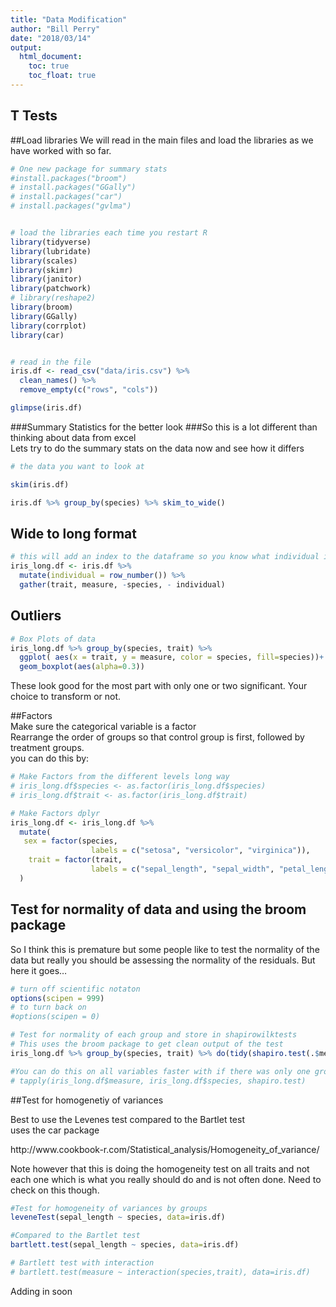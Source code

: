 ```yaml
---
title: "Data Modification"
author: "Bill Perry"
date: "2018/03/14"
output:
  html_document:
    toc: true
    toc_float: true
---
```

## T Tests

##Load libraries
We will read in the main files and load the libraries as we have worked with so far.   

```r
# One new package for summary stats
#install.packages("broom")
# install.packages("GGally")
# install.packages("car")
# install.packages("gvlma")


# load the libraries each time you restart R
library(tidyverse)
library(lubridate)
library(scales)
library(skimr)
library(janitor)
library(patchwork)
# library(reshape2)
library(broom)
library(GGally)
library(corrplot)
library(car)


# read in the file
iris.df <- read_csv("data/iris.csv") %>%
  clean_names() %>%
  remove_empty(c("rows", "cols")) 

glimpse(iris.df)
```


###Summary Statistics for the better look
###So this is a lot different than thinking about data from excel    
Lets try to do the summary stats on the data now and see how it differs
```r
# the data you want to look at

skim(iris.df)

```
   
```r
iris.df %>% group_by(species) %>% skim_to_wide()
```

## Wide to long format
```r
# this will add an index to the dataframe so you know what individual is which
iris_long.df <- iris.df %>% 
  mutate(individual = row_number()) %>% 
  gather(trait, measure, -species, - individual)

```


## Outliers
```r
# Box Plots of data
iris_long.df %>% group_by(species, trait) %>% 
  ggplot( aes(x = trait, y = measure, color = species, fill=species))+
  geom_boxplot(aes(alpha=0.3)) 
```


These look good for the most part with only one or two significant. Your choice to transform or not.       

##Factors     
Make sure the categorical variable is a factor    
Rearrange the order of groups so that control group is first, followed by treatment groups.     
you can do this by:
```r
# Make Factors from the different levels long way
# iris_long.df$species <- as.factor(iris_long.df$species)  
# iris_long.df$trait <- as.factor(iris_long.df$trait) 

# Make Factors dplyr
iris_long.df <- iris_long.df %>%
  mutate(
   sex = factor(species, 
                  labels = c("setosa", "versicolor", "virginica")),
    trait = factor(trait, 
                  labels = c("sepal_length", "sepal_width", "petal_length", "petal_width"))
  )
```

## Test for normality of data and using the broom package     
So I think this is premature but some people like to test the normality of the data but really you should be assessing the normality of the residuals. But here it goes...

```r
# turn off scientific notaton
options(scipen = 999)
# to turn back on 
#options(scipen = 0)

# Test for normality of each group and store in shapirowilktests
# This uses the broom package to get clean output of the test 
iris_long.df %>% group_by(species, trait) %>% do(tidy(shapiro.test(.$measure)))

#You can do this on all variables faster with if there was only one grouping
# tapply(iris_long.df$measure, iris_long.df$species, shapiro.test)
```  

##Test for homogenetiy of variances       

Best to use the Levenes test compared to the Bartlet test    
uses the car package      

http://www.cookbook-r.com/Statistical_analysis/Homogeneity_of_variance/   

Note however that this is doing the homogeneity test on all traits and not each one which is what you really should do and is not often done. Need to check on this though.

```r
#Test for homogeneity of variances by groups
leveneTest(sepal_length ~ species, data=iris.df)

#Compared to the Bartlet test
bartlett.test(sepal_length ~ species, data=iris.df)

# Bartlett test with interaction
# bartlett.test(measure ~ interaction(species,trait), data=iris.df)
```


Adding in soon


















<!-- Global Site Tag (gtag.js) - Google Analytics -->
<script async src="https://www.googletagmanager.com/gtag/js?id=UA-88373117-4"></script>
<script>
  window.dataLayer = window.dataLayer || [];
  function gtag(){dataLayer.push(arguments)};
  gtag('js', new Date());

  gtag('config', 'UA-88373117-4');
</script>

